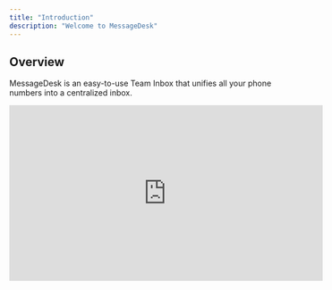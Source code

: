 ```yaml
---
title: "Introduction"
description: "Welcome to MessageDesk"
---
```


## Overview

MessageDesk is an easy-to-use Team Inbox that unifies all your phone numbers into a centralized inbox.

<iframe width="560" height="315" src="https://www.youtube.com/embed/iFVaD3JQ35g?si=dmzsdvH43dG3AF96" title="YouTube video player" frameborder="0" allow="accelerometer; autoplay; clipboard-write; encrypted-media; gyroscope; picture-in-picture; web-share" referrerpolicy="strict-origin-when-cross-origin" allowfullscreen />

### Why MessageDesk

We believe great conversations build great businesses.

Unfortunately, most business texting tools feel impersonal—built for blasts, not real connection.

MessageDesk makes it easy for your team and your customers to connect over text through a delightfully easy Team Inbox.

1. **Texting shouldn't feel like a workaround**. It should feel **rich, personal, and powerful**—and it should work for your whole team.
2. **Everyone needs visibility**. Everyone should be able to jump in, assign conversations, and keep things moving. That’s why MessageDesk makes it easy to route, assign, and manage every message in one shared inbox.
3. **Business communication is changing fast**. We’re here to help companies of all sizes meet people where they are—with tools that are simple, reliable, and built for the way teams really work.

   ![Default Inbox Pn](/images/DefaultInbox.png)

## How Does MessageDesk Work?

MessageDesk is a shared inbox platform designed for managing SMS conversations at scale. It helps businesses and teams centralize text message communication with their contacts, making it easy to collaborate, organize, and respond as a team.

MessageDesk makes it easy to unify your existing phone numbers into a single SMS inbox. This is great for businesses with hardline phones (landlines), VoIP systems or Twilio phone numbers.

**Key Features**

\* **Shared Inbox:** Multiple teammates can see, assign, and reply to messages from a single, unified space.

\* **Custom Teammate Permissions**: Customize what conversations each teammate has access to by assigning access by phone number, inbox label, or teammate inbox.

\* **Automations & Scheduling:** Set up recurring reminders, auto-replies, and scheduled messages.

\* **Compliance Tools:** Handle SMS-specific regulations like 10DLC registration.

## Get Started

<Steps>
  <Step title="Sign up for MessageDesk">
    - Create your free account at inbox.messagedesk.com.
  </Step>
  <Step title="Add Phone Number">
    - Connect your first phone number.
  </Step>
  <Step title="Invite your Team">
    - Invite team members to share phone number access and collaborate on conversations.
  </Step>
</Steps>